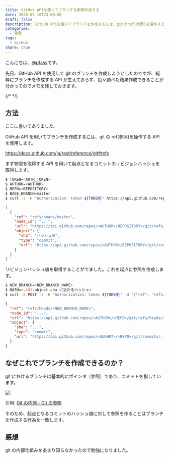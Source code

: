 ```yaml
---
title: GitHub APIを使ってブランチを新規作成する
date: 2020-03-10T23:00:00
draft: false
description: GitHub APIを用いてブランチを作成するには、gitのref(参照)を操作するAPIを使用します。
categories:
  - 開発
tags:
  - GitHub
share: true
---
```


こんにちは、[@p1ass](https://twitter.com/p1ass)です。

先日、GitHub API を使用して git のブランチを作成しようとしたのですが、純粋にブランチを作成する API が生えておらず、色々調べた結果作成できることが分かってのでメモを残しておきます。

{/* <!--more--> */}

## 方法

ここに書いてありました。

<ExLinkCard url="https://stackoverflow.com/questions/9506181/github-api-create-branch/9513594" />

GitHub API を用いてブランチを作成するには、git の ref(参照)を操作する API を使用します。

https://docs.github.com/ja/rest/reference/git#refs

まず参照を取得する API を用いて起点となるコミットのリビジョンハッシュを取得します。

```bash
$ TOKEN=<AUTH_TOKEN>
$ AUTHOR=<AUTHOR>
$ REPO=<REPOSITORY>
$ BASE_BRANCH=master
$ curl -s -H "Authorization: token ${TOKEN}" https://api.github.com/repos/${AUTHOR}/${REPO}/git/refs/heads/${BASE_BRANCH}
```

```json
[
  {
    "ref": "refs/heads/master",
    "node_id": "...",
    "url": "https://api.github.com/repos/<AUTHOR>/REPOSITORY>/git/refs/heads/master",
    "object": {
      "sha": "ハッシュ値",
      "type": "commit",
      "url": "https://api.github.com/repos/<AUTHOR>/REPOSITORY>/git/commits/...."
    }
  }
]
```

リビジョンハッシュ値を取得することがでました。これを起点に参照を作成します。

```bash
$ NEW_BRANCH=<NEW_BRANCH_NAME>
$ HASH=<.[0].object.sha に当たるハッシュ>
$ curl -X POST -s -H "Authorization: token ${TOKEN}" -d '{"ref": "refs/heads/'"${NEW_BRANCH}"'","sha":"'"${HASH}"'"}' https://api.github.com/repos/${AUTHOR}/${REPO}/git/refs
```

```json
{
  "ref": "refs/heads/<NEW_BRANCH_NAME>",
  "node_id": "...",
  "url": "https://api.github.com/repos/<AUTHOR>/<REPO>/git/refs/heads/<NEW_BRANCH_NAME>",
  "object": {
    "sha": "...",
    "type": "commit",
    "url": "https://api.github.com/repos/<AURHOT>/<REPO>/git/commits/..."
  }
}
```

## なぜこれでブランチを作成できるのか？

git におけるブランチは基本的にポインタ（参照）であり、コミットを指しています。

![](data-model-4.png)

引用: [Git の内側 - Git の参照](https://git-scm.com/book/ja/v2/Git%E3%81%AE%E5%86%85%E5%81%B4-Git%E3%81%AE%E5%8F%82%E7%85%A7)

そのため、起点となるコミットのハッシュ値に対して参照を作ることはブランチを作成する行為を一致します。

## 感想

git の内部仕組みをあまり知らなかったので勉強になりました。
